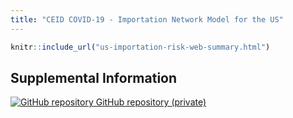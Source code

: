 ```yaml
---
title: "CEID COVID-19 - Importation Network Model for the US"
---
```

<p id="disclaimer"></p>

```r
knitr::include_url("us-importation-risk-web-summary.html")
```
<script>iFrameResize({ log: false }, '#us-importation-risk')</script>

## Supplemental Information

<div class="container-frames">

<!-- <p>Preprint:<br> -->
<!--   <a href="" target="_blank"> -->
<!--   Eric. Lipp. Title. August xx, 2020.</a> (pdf) -->
<!-- </p> -->

<p>
  <a href="https://github.com/CEIDatUGA/ncov-importations-us" target="_blank">
    <img src="images/GitHub-Mark-64px.png" id="github-icon" alt="GitHub repository"/>
    GitHub repository (private)
  </a>
</p>


</div>
